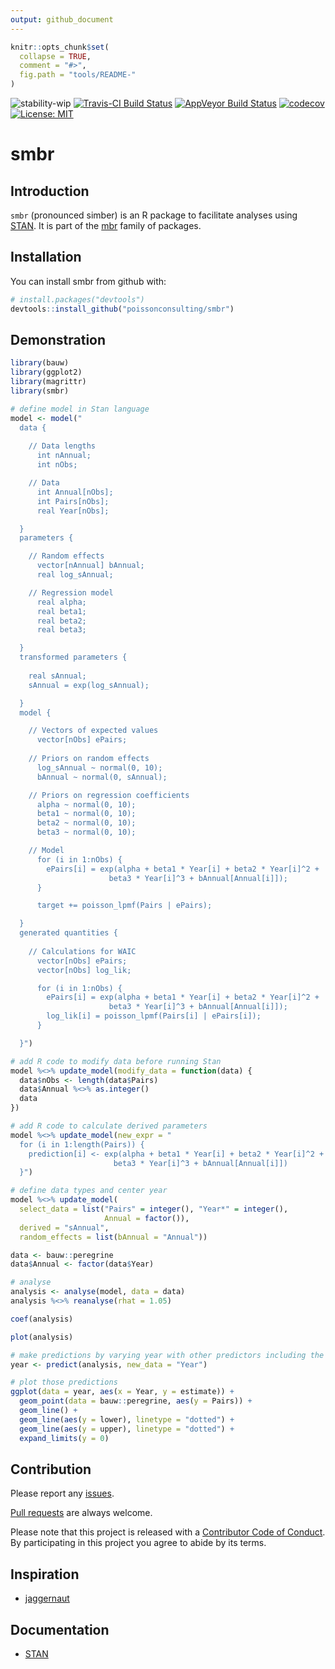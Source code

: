 ```yaml
---
output: github_document
---
```


<!-- README.md is generated from README.Rmd. Please edit that file -->

```r
knitr::opts_chunk$set(
  collapse = TRUE,
  comment = "#>",
  fig.path = "tools/README-"
)
```

![stability-wip](https://img.shields.io/badge/stability-work_in_progress-lightgrey.svg)
[![Travis-CI Build Status](https://travis-ci.org/poissonconsulting/smbr.svg?branch=master)](https://travis-ci.org/poissonconsulting/smbr)
[![AppVeyor Build Status](https://ci.appveyor.com/api/projects/status/github/poissonconsulting/smbr?branch=master&svg=true)](https://ci.appveyor.com/project/poissonconsulting/smbr)
[![codecov](https://codecov.io/gh/poissonconsulting/smbr/branch/master/graph/badge.svg)](https://codecov.io/gh/poissonconsulting/smbr)
[![License: MIT](https://img.shields.io/badge/License-MIT-blue.svg)](https://opensource.org/licenses/MIT)

# smbr

## Introduction

`smbr` (pronounced simber) is an R package to facilitate analyses using [STAN](http://mc-stan.org/about/).
It is part of the [mbr](https://github.com/poissonconsulting/mbr) family of packages.

## Installation

You can install smbr from github with:

```r
# install.packages("devtools")
devtools::install_github("poissonconsulting/smbr")
```

## Demonstration

```r
library(bauw)
library(ggplot2)
library(magrittr)
library(smbr)
```

```r
# define model in Stan language
model <- model("
  data {
    
    // Data lengths
      int nAnnual;
      int nObs;

    // Data
      int Annual[nObs];
      int Pairs[nObs];
      real Year[nObs];

  }
  parameters {

    // Random effects
      vector[nAnnual] bAnnual;
      real log_sAnnual;

    // Regression model
      real alpha;
      real beta1;
      real beta2;
      real beta3;

  }
  transformed parameters {
  
    real sAnnual;
    sAnnual = exp(log_sAnnual);

  }
  model {

    // Vectors of expected values
      vector[nObs] ePairs;
    
    // Priors on random effects
      log_sAnnual ~ normal(0, 10);
      bAnnual ~ normal(0, sAnnual);

    // Priors on regression coefficients
      alpha ~ normal(0, 10);
      beta1 ~ normal(0, 10);
      beta2 ~ normal(0, 10);
      beta3 ~ normal(0, 10);

    // Model
      for (i in 1:nObs) {
        ePairs[i] = exp(alpha + beta1 * Year[i] + beta2 * Year[i]^2 + 
                      beta3 * Year[i]^3 + bAnnual[Annual[i]]);
      }

      target += poisson_lpmf(Pairs | ePairs);

  }
  generated quantities {
    
    // Calculations for WAIC
      vector[nObs] ePairs;
      vector[nObs] log_lik;

      for (i in 1:nObs) {
        ePairs[i] = exp(alpha + beta1 * Year[i] + beta2 * Year[i]^2 + 
                      beta3 * Year[i]^3 + bAnnual[Annual[i]]);
        log_lik[i] = poisson_lpmf(Pairs[i] | ePairs[i]);
      }

  }")

# add R code to modify data before running Stan
model %<>% update_model(modify_data = function(data) {
  data$nObs <- length(data$Pairs)
  data$Annual %<>% as.integer()
  data
})

# add R code to calculate derived parameters
model %<>% update_model(new_expr = "
  for (i in 1:length(Pairs)) {
    prediction[i] <- exp(alpha + beta1 * Year[i] + beta2 * Year[i]^2 + 
                       beta3 * Year[i]^3 + bAnnual[Annual[i]])
  }")

# define data types and center year
model %<>% update_model(
  select_data = list("Pairs" = integer(), "Year*" = integer(), 
                     Annual = factor()),
  derived = "sAnnual",
  random_effects = list(bAnnual = "Annual"))

data <- bauw::peregrine
data$Annual <- factor(data$Year)

# analyse
analysis <- analyse(model, data = data)
analysis %<>% reanalyse(rhat = 1.05)

coef(analysis)

plot(analysis)
```
```r
# make predictions by varying year with other predictors including the random effect of Annual held constant
year <- predict(analysis, new_data = "Year")

# plot those predictions
ggplot(data = year, aes(x = Year, y = estimate)) +
  geom_point(data = bauw::peregrine, aes(y = Pairs)) +
  geom_line() +
  geom_line(aes(y = lower), linetype = "dotted") +
  geom_line(aes(y = upper), linetype = "dotted") +
  expand_limits(y = 0)
```
## Contribution

Please report any [issues](https://github.com/poissonconsulting/smbr/issues).

[Pull requests](https://github.com/poissonconsulting/smbr/pulls) are always welcome.

Please note that this project is released with a [Contributor Code of Conduct](CONDUCT.md). By participating in this project you agree to abide by its terms.

## Inspiration

- [jaggernaut](https://github.com/poissonconsulting/jaggernaut)

## Documentation

- [STAN](http://mc-stan.org/users/documentation/)

